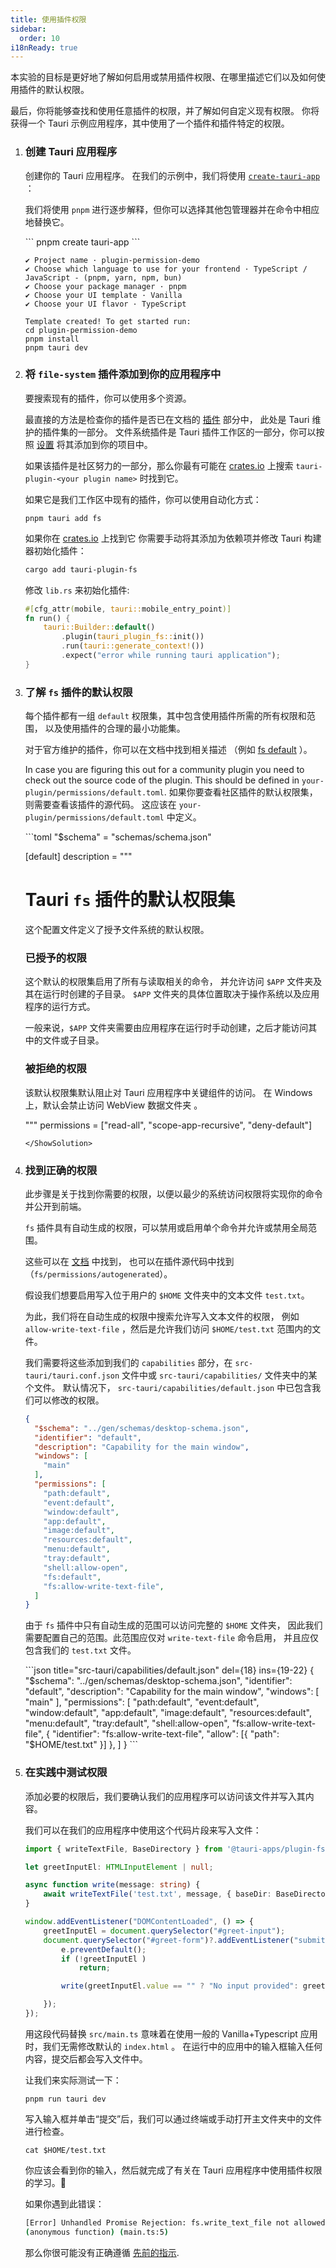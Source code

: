 ```yaml
---
title: 使用插件权限
sidebar:
  order: 10
i18nReady: true
---
```



本实验的目标是更好地了解如何启用或禁用插件权限、在哪里描述它们以及如何使用插件的默认权限。

最后，你将能够查找和使用任意插件的权限，并了解如何自定义现有权限。
你将获得一个 Tauri 示例应用程序，其中使用了一个插件和插件特定的权限。

<Steps>

1. ### 创建 Tauri 应用程序

    创建你的 Tauri 应用程序。
    在我们的示例中，我们将使用 [`create-tauri-app`](https://github.com/tauri-apps/create-tauri-app) ：

    <Cta />

    我们将使用 `pnpm` 进行逐步解释，但你可以选择其他包管理器并在命令中相应地替换它。


    <ShowSolution>
    ```
    pnpm create tauri-app
    ```

    ```
    ✔ Project name · plugin-permission-demo
    ✔ Choose which language to use for your frontend · TypeScript / JavaScript - (pnpm, yarn, npm, bun)
    ✔ Choose your package manager · pnpm
    ✔ Choose your UI template · Vanilla
    ✔ Choose your UI flavor · TypeScript

    Template created! To get started run:
    cd plugin-permission-demo
    pnpm install
    pnpm tauri dev
    ```
    </ShowSolution>

2. ### 将 `file-system` 插件添加到你的应用程序中

    要搜索现有的插件，你可以使用多个资源。

    最直接的方法是检查你的插件是否已在文档的 [插件](/plugin/) 部分中，
    此处是 Tauri 维护的插件集的一部分。
    文件系统插件是 Tauri 插件工作区的一部分，你可以按照 [设置](/plugin/file-system/#permission-table) 将其添加到你的项目中。

    如果该插件是社区努力的一部分，那么你最有可能在 [crates.io](https://crates.io/search?q=tauri-plugin-) 
    上搜索 `tauri-plugin-<your plugin name>` 时找到它。

    <ShowSolution>
    如果它是我们工作区中现有的插件，你可以使用自动化方式：

    ```
    pnpm tauri add fs
    ```

    如果你在 [crates.io](https://crates.io/crates/tauri-plugin-fs) 上找到它
    你需要手动将其添加为依赖项并修改 Tauri 构建器初始化插件：

    ```sh
    cargo add tauri-plugin-fs
    ```

    修改 `lib.rs` 来初始化插件:

    ```rust title="src-tauri/src/lib.rs" ins={4}
    #[cfg_attr(mobile, tauri::mobile_entry_point)]
    fn run() {
        tauri::Builder::default()
            .plugin(tauri_plugin_fs::init())
            .run(tauri::generate_context!())
            .expect("error while running tauri application");
    }
    ```
    </ShowSolution>

3. ### 了解 `fs` 插件的默认权限
    
    每个插件都有一组 `default` 权限集，其中包含使用插件所需的所有权限和范围，
    以及使用插件的合理的最小功能集。
    
    对于官方维护的插件，你可以在文档中找到相关描述
    （例如 [fs default](/plugin/file-system/#default-permission) ）。

    In case you are figuring this out for a community plugin you
    need to check out the source code of the plugin.
    This should be defined in `your-plugin/permissions/default.toml`.
    如果你要查看社区插件的默认权限集，则需要查看该插件的源代码。
    这应该在 `your-plugin/permissions/default.toml` 中定义。

    <ShowSolution>
    ```toml
    "$schema" = "schemas/schema.json"

    [default]
    description = """
    # Tauri `fs` 插件的默认权限集

    这个配置文件定义了授予文件系统的默认权限。

    ### 已授予的权限

    这个默认的权限集启用了所有与读取相关的命令，
    并允许访问 `$APP` 文件夹及其在运行时创建的子目录。
    `$APP` 文件夹的具体位置取决于操作系统以及应用程序的运行方式。

    一般来说，`$APP` 文件夹需要由应用程序在运行时手动创建，之后才能访问其中的文件或子目录。

    ### 被拒绝的权限

    该默认权限集默认阻止对 Tauri 应用程序中关键组件的访问。
    在 Windows 上，默认会禁止访问 WebView 数据文件夹 。

    """
    permissions = ["read-all", "scope-app-recursive", "deny-default"]

    ```
    </ShowSolution>

4. ### 找到正确的权限
      
    此步骤是关于找到你需要的权限，以便以最少的系统访问权限将实现你的命令并公开到前端。

    `fs` 插件具有自动生成的权限，可以禁用或启用单个命令并允许或禁用全局范围。

    这些可以在 [文档](/plugin/file-system/#permission-table) 中找到，
    也可以在插件源代码中找到（`fs/permissions/autogenerated`）。

    假设我们想要启用写入位于用户的 `$HOME` 文件夹中的文本文件 `test.txt`。

    为此，我们将在自动生成的权限中搜索允许写入文本文件的权限，
    例如 `allow-write-text-file` ，然后是允许我们访问 `$HOME/test.txt` 范围内的文件。

    我们需要将这些添加到我们的 `capabilities` 部分，在 `src-tauri/tauri.conf.json` 
    文件中或 `src-tauri/capabilities/` 文件夹中的某个文件。
    默认情况下， `src-tauri/capabilities/default.json` 中已包含我们可以修改的权限。

    <ShowSolution>

    ```json title="src-tauri/capabilities/default.json" del={18} ins={19}
    {
      "$schema": "../gen/schemas/desktop-schema.json",
      "identifier": "default",
      "description": "Capability for the main window",
      "windows": [
        "main"
      ],
      "permissions": [
        "path:default",
        "event:default",
        "window:default",
        "app:default",
        "image:default",
        "resources:default",
        "menu:default",
        "tray:default",
        "shell:allow-open",
        "fs:default",
        "fs:allow-write-text-file",
      ]
    }
    ```

    </ShowSolution>

    由于 `fs` 插件中只有自动生成的范围可以访问完整的 `$HOME` 文件夹，
    因此我们需要配置自己的范围。此范围应仅对 `write-text-file` 命令启用，
    并且应仅包含我们的 `test.txt` 文件。

    <ShowSolution>
    ```json title="src-tauri/capabilities/default.json" del={18} ins={19-22}
       {
      "$schema": "../gen/schemas/desktop-schema.json",
      "identifier": "default",
      "description": "Capability for the main window",
      "windows": [
        "main"
      ],
      "permissions": [
        "path:default",
        "event:default",
        "window:default",
        "app:default",
        "image:default",
        "resources:default",
        "menu:default",
        "tray:default",
        "shell:allow-open",
        "fs:allow-write-text-file",
        {
          "identifier": "fs:allow-write-text-file",
          "allow": [{ "path": "$HOME/test.txt" }]
        },
      ]
    }
    ```
    </ShowSolution>
    
5. ### 在实践中测试权限

    添加必要的权限后，我们要确认我们的应用程序可以访问该文件并写入其内容。

    <ShowSolution>
    我们可以在我们的应用程序中使用这个代码片段来写入文件：

    ```ts title="src/main.ts"
    import { writeTextFile, BaseDirectory } from '@tauri-apps/plugin-fs';

    let greetInputEl: HTMLInputElement | null;

    async function write(message: string) {
        await writeTextFile('test.txt', message, { baseDir: BaseDirectory.Home });
    }

    window.addEventListener("DOMContentLoaded", () => {
        greetInputEl = document.querySelector("#greet-input");
        document.querySelector("#greet-form")?.addEventListener("submit", (e) => {
            e.preventDefault();
            if (!greetInputEl )
                return;

            write(greetInputEl.value == "" ? "No input provided": greetInputEl.value);

        });
    });

    ```

    用这段代码替换 `src/main.ts` 意味着在使用一般的 Vanilla+Typescript 
    应用时，我们无需修改默认的 `index.html` 。
    在运行中的应用中的输入框输入任何内容，提交后都会写入文件中。

    让我们来实际测试一下：

    ```
    pnpm run tauri dev
    ```

    写入输入框并单击“提交”后，我们可以通过终端或手动打开主文件夹中的文件进行检查。

    ```
    cat $HOME/test.txt
    ```

    你应该会看到你的输入，然后就完成了有关在 Tauri 应用程序中使用插件权限的学习。🥳


    如果你遇到此错误：

    ```sh
    [Error] Unhandled Promise Rejection: fs.write_text_file not allowed. Permissions associated with this command: fs:allow-app-write, fs:allow-app-write-recursive, fs:allow-appcache-write, fs:allow-appcache-write-recursive, fs:allow-appconf...
    (anonymous function) (main.ts:5)
    ```
    那么你很可能没有正确遵循 [先前的指示](#找到正确的权限).

    </ShowSolution>

 </Steps>   
